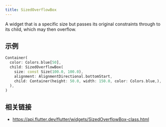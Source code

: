 ```yaml
---
title: SizedOverflowBox
---
```


A widget that is a specific size but passes its original constraints through to its child, which may then overflow.

## 示例

```dart liveslice=SizedOverflowBox
Container(
  color: Colors.blue[50],
  child: SizedOverflowBox(
    size: const Size(100.0, 100.0),
    alignment: AlignmentDirectional.bottomStart,
    child: Container(height: 50.0, width: 150.0, color: Colors.blue,),
  ),
)
```

## 相关链接

- https://api.flutter.dev/flutter/widgets/SizedOverflowBox-class.html

